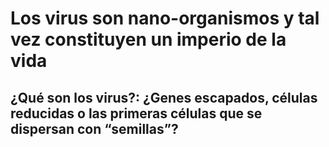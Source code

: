 # Los virus son nano-organismos y tal vez constituyen un imperio de la vida  {#WhatVirusAre}

## ¿Qué son los virus?: ¿Genes escapados, células reducidas o las primeras células que se dispersan con “semillas”? {#VSeeds}

